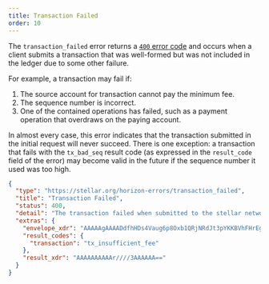 ```yaml
---
title: Transaction Failed
order: 10
---
```



The `transaction_failed` error returns a [`400` error code](https://developer.mozilla.org/en-US/docs/Web/HTTP/Status/400) and occurs when a client submits a transaction that was well-formed but was not included in the ledger due to some other failure.

For example, a transaction may fail if:

1. The source account for transaction cannot pay the minimum fee.
2. The sequence number is incorrect.
3. One of the contained operations has failed, such as a payment operation that overdraws on the paying account.

In almost every case, this error indicates that the transaction submitted in the initial request will never succeed. There is one exception: a transaction that fails with the `tx_bad_seq` result code (as expressed in the `result_code` field of the error) may become valid in the future if the sequence number it used was too high.

<ExampleResponse title="Example Response for a 'Transaction Failed' Status Code">


```json
{
  "type": "https://stellar.org/horizon-errors/transaction_failed",
  "title": "Transaction Failed",
  "status": 400,
  "detail": "The transaction failed when submitted to the stellar network. The `extras.result_codes` field on this response contains further details.  Descriptions of each code can be found at: https://www.stellar.org/developers/guides/concepts/list-of-operations.html",
  "extras": {
    "envelope_xdr": "AAAAAgAAAADdfhHDs4Vaug6p8Oxb1QRjNRdJt3pYKKBVhFHrEgd9QAAAAAoAEi4YAAAAAwAAAAEAAAAAAAAAAAAAAAAAAAAAAAAAAAAAAAEAAAAAAAAACwAAAAAAAAAAAAAAAAAAAAESB31AAAAAQFhc/liVXbLk3NtB2BtweFJ064JdDIfrTSrqKMhb1oIRK+0PSyvjzZTkRCJmQY3bHNXYNuepa2TF7aBdibrb1gI=",
    "result_codes": {
      "transaction": "tx_insufficient_fee"
    },
    "result_xdr": "AAAAAAAAAAr////3AAAAAA=="
  }
}
```

</ExampleResponse>

